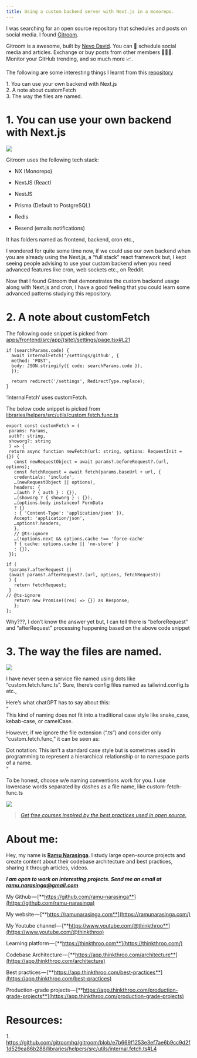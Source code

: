 ```yaml
---
title: Using a custom backend server with Next.js in a monorepo.
---
```


I was searching for an open source repository that schedules and posts on social media. I found [Gitroom](https://github.com/gitroomhq/gitroom/tree/main).

Gitroom is a awesome, built by [Nevo David](https://github.com/nevo-david). You can 📨 schedule social media and articles. Exchange or buy posts from other members 👨🏻‍💻. Monitor your GitHub trending, and so much more 📈.

The following are some interesting things I learnt from this [repository](https://github.com/gitroomhq/gitroom/tree/main)

1\. You can use your own backend with Next.js  
2\. A note about customFetch  
3\. The way the files are named.

# **1\. You can use your own backend with Next.js**

![](https://miro.medium.com/v2/resize:fit:825/1*8TB1LUyhDqT-usAkFmwAzQ.png)

Gitroom uses the following tech stack:

* NX (Monorepo)
    
* NextJS (React)
    
* NestJS
    
* Prisma (Default to PostgreSQL)
    
* Redis
    
* Resend (emails notifications)
    

It has folders named as frontend, backend, cron etc.,

I wondered for quite some time now, if we could use our own backend when you are already using the Next.js, a “full stack” react framework but, I kept seeing people advising to use your custom backend when you need advanced features like cron, web sockets etc., on Reddit.

Now that I found Gitroom that demonstrates the custom backend usage along with Next.js and cron, I have a good feeling that you could learn some advanced patterns studying this repository.

# **2\. A note about customFetch**

The following code snippet is picked from [apps/frontend/src/app/(site)/settings/page.tsx#L21](https://github.com/gitroomhq/gitroom/blob/e7b669f1253e3ef7ae6b9cc9d2f1d529ea86b288/apps/frontend/src/app/\(site\)/settings/page.tsx#L21)

```plaintext
if (searchParams.code) {
  await internalFetch('/settings/github', {
  method: 'POST',
  body: JSON.stringify({ code: searchParams.code }),
  });
  
  return redirect('/settings', RedirectType.replace);
}
```

‘internalFetch’ uses customFetch.

The below code snippet is picked from [libraries/helpers/src/utils/custom.fetch.func.ts](https://github.com/gitroomhq/gitroom/blob/e7b669f1253e3ef7ae6b9cc9d2f1d529ea86b288/libraries/helpers/src/utils/custom.fetch.func.ts#L10)

```plaintext
export const customFetch = (
 params: Params,
 auth?: string,
 showorg?: string
 ) => {
 return async function newFetch(url: string, options: RequestInit = {}) {
   const newRequestObject = await params?.beforeRequest?.(url, options);
   const fetchRequest = await fetch(params.baseUrl + url, {
   credentials: 'include',
   …(newRequestObject || options),
   headers: {
   …(auth ? { auth } : {}),
   …(showorg ? { showorg } : {}),
   …(options.body instanceof FormData
   ? {}
   : { 'Content-Type': 'application/json' }),
   Accept: 'application/json',
   …options?.headers,
   },
   // @ts-ignore
   …(!options.next && options.cache !== 'force-cache'
   ? { cache: options.cache || 'no-store' }
   : {}),
 });

if (
 !params?.afterRequest ||
 (await params?.afterRequest?.(url, options, fetchRequest))
 ) {
   return fetchRequest;
 }
// @ts-ignore
   return new Promise((res) => {}) as Response;
   };
};
```

Why???, I don’t know the answer yet but, I can tell there is “beforeRequest” and “afterRequest” processing happening based on the above code snippet

# **3\. The way the files are named.**

![](https://miro.medium.com/v2/resize:fit:825/1*ienhHi1o5R89ivR7Xgtf6A.png)

I have never seen a service file named using dots like “custom.fetch.func.ts”. Sure, there’s config files named as tailwind.config.ts etc.,

Here’s what chatGPT has to say about this:  
“  
This kind of naming does not fit into a traditional case style like snake\_case, kebab-case, or camelCase.

However, if we ignore the file extension (“.ts”) and consider only “custom.fetch.func,” it can be seen as:

Dot notation: This isn’t a standard case style but is sometimes used in programming to represent a hierarchical relationship or to namespace parts of a name.  
“

To be honest, choose w/e naming conventions work for you. I use lowercase words separated by dashes as a file name, like custom-fetch-func.ts

![](https://miro.medium.com/v2/resize:fit:875/1*47EKz3q3aUidRrzxVGAjLg.png)

> [*Get free courses inspired by the best practices used in open source.*](https://app.thinkthroo.com/best-practices)

# **About me:**

Hey, my name is [**Ramu Narasinga**](https://ramunarasinga.com/). I study large open-source projects and create content about their codebase architecture and best practices, sharing it through articles, videos.

***I am open to work on interesting projects. Send me an email at*** [***ramu.narasinga@gmail.com***](mailto:ramu.narasinga@gmail.com)

My Github — [**https://github.com/ramu-narasinga**](https://github.com/ramu-narasinga)

My website — [**https://ramunarasinga.com**](https://ramunarasinga.com/)

My Youtube channel — [**https://www.youtube.com/@thinkthroo**](https://www.youtube.com/@thinkthroo)

Learning platform — [**https://thinkthroo.com**](https://thinkthroo.com/)

Codebase Architecture — [**https://app.thinkthroo.com/architecture**](https://app.thinkthroo.com/architecture)

Best practices — [**https://app.thinkthroo.com/best-practices**](https://app.thinkthroo.com/best-practices)

Production-grade projects — [**https://app.thinkthroo.com/production-grade-projects**](https://app.thinkthroo.com/production-grade-projects)

# **Resources:**

1\. https://github.com/gitroomhq/gitroom/blob/e7b669f1253e3ef7ae6b9cc9d2f1d529ea86b288/libraries/helpers/src/utils/internal.fetch.ts#L4